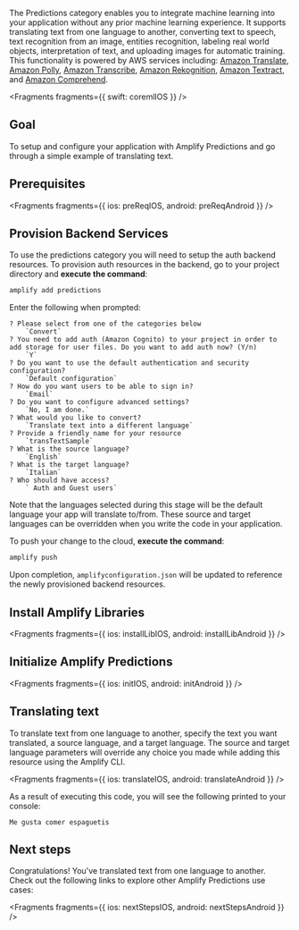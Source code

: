 The Predictions category enables you to integrate machine learning into your application without any prior machine learning experience. It supports translating text from one language to another, converting text to speech, text recognition from an image, entities recognition, labeling real world objects, interpretation of text, and uploading images for automatic training. This functionality is powered by AWS services including: [Amazon Translate](https://docs.aws.amazon.com/translate/latest/dg/what-is.html), [Amazon Polly](https://docs.aws.amazon.com/polly/latest/dg/what-is.html), [Amazon Transcribe](https://docs.aws.amazon.com/transcribe/latest/dg/what-is-transcribe.html), [Amazon Rekognition](https://docs.aws.amazon.com/rekognition/latest/dg/what-is.html), [Amazon Textract](https://docs.aws.amazon.com/textract/latest/dg/what-is.html), and [Amazon Comprehend](https://docs.aws.amazon.com/comprehend/latest/dg/what-is.html).


<Fragments fragments={{ swift: coremlIOS }} />

## Goal

To setup and configure your application with Amplify Predictions and go through a simple example of translating text.

## Prerequisites


<Fragments
  fragments={{
    ios: preReqIOS,
    android: preReqAndroid
  }}
/>

## Provision Backend Services

To use the predictions category you will need to setup the auth backend resources. To provision auth resources in the backend, go to your project directory and **execute the command**:

```bash
amplify add predictions
```

Enter the following when prompted:

```console
? Please select from one of the categories below
    `Convert`
? You need to add auth (Amazon Cognito) to your project in order to add storage for user files. Do you want to add auth now? (Y/n)
    `Y`
? Do you want to use the default authentication and security configuration?
    `Default configuration`
? How do you want users to be able to sign in?
    `Email`
? Do you want to configure advanced settings?
    `No, I am done.`
? What would you like to convert?
    `Translate text into a different language`
? Provide a friendly name for your resource
    `transTextSample`
? What is the source language?
    `English`
? What is the target language?
    `Italian`
? Who should have access?
    ` Auth and Guest users`
```

Note that the languages selected during this stage will be the default language your app will translate to/from. These source and target languages can be overridden when you write the code in your application.

To push your change to the cloud, **execute the command**:

```bash
amplify push
```

Upon completion, `amplifyconfiguration.json` will be updated to reference the newly provisioned backend resources.

## Install Amplify Libraries


<Fragments
  fragments={{
    ios: installLibIOS,
    android: installLibAndroid
  }}
/>

## Initialize Amplify Predictions


<Fragments
  fragments={{
    ios: initIOS,
    android: initAndroid
  }}
/>

## Translating text

To translate text from one language to another, specify the text you want translated, a source language, and a target language. The source and target language parameters will override any choice you made while adding this resource using the Amplify CLI.


<Fragments
  fragments={{
    ios: translateIOS,
    android: translateAndroid
  }}
/>

As a result of executing this code, you will see the following printed to your console:

```console
Me gusta comer espaguetis
```

## Next steps

Congratulations! You've translated text from one language to another. Check out the following links to explore other Amplify Predictions use cases:


<Fragments
  fragments={{
    ios: nextStepsIOS,
    android: nextStepsAndroid
  }}
/>
